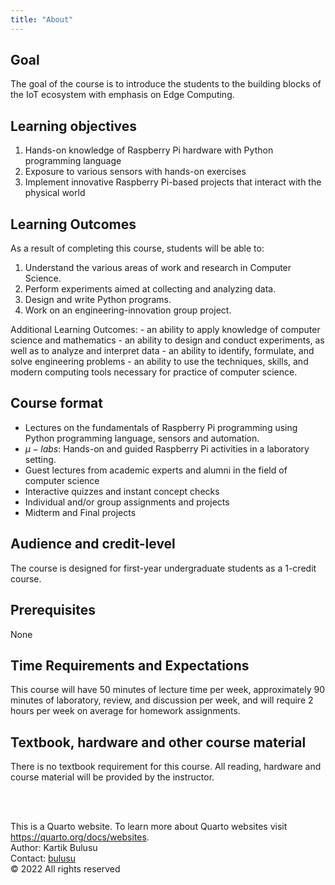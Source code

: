 ```yaml
---
title: "About"
---
```

## Goal 
The goal of the course is to introduce the students to the building blocks of the IoT ecosystem with emphasis on Edge Computing. 

## Learning objectives
1. Hands-on knowledge of Raspberry Pi hardware with Python programming language 
2. Exposure to various sensors with hands-on exercises
3. Implement innovative Raspberry Pi-based projects that interact with the physical world 

## Learning Outcomes
As a result of completing this course, students will be able to:

1. Understand the various areas of work and research in Computer Science.
2. Perform experiments aimed at collecting and analyzing data.
3. Design and write Python programs.
4. Work on an engineering-innovation group project.

Additional Learning Outcomes:
- an ability to apply knowledge of computer science and mathematics
- an ability to design and conduct experiments, as well as to analyze and interpret data
- an ability to identify, formulate, and solve engineering problems
- an ability to use the techniques, skills, and modern computing tools necessary for practice of computer science.
 

## Course format 
- Lectures on the fundamentals of Raspberry Pi programming using Python programming language, sensors and automation. 
- $\mu-labs$: Hands-on and guided Raspberry Pi activities in a laboratory setting. 
- Guest lectures from academic experts and alumni in the field of computer science
- Interactive quizzes and instant concept checks
- Individual and/or group assignments and projects
- Midterm and Final projects

## Audience and credit-level
The course is designed for first-year undergraduate students as a 1-credit course. 

## Prerequisites
None

## Time Requirements and Expectations
This course will have 50 minutes of lecture time per week, approximately 90 minutes of laboratory, review, and discussion per week, and will require 2 hours per week on average for homework assignments.

## Textbook, hardware and other course material
There is no textbook requirement for this course. All reading, hardware and course material will be provided by the instructor.

<br><br>
<footer>
  <p>This is a Quarto website. To learn more about Quarto websites visit <https://quarto.org/docs/websites>.<br>
  Author: Kartik Bulusu<br>
  Contact: <a href="mailto:bulusu@gwu.edu">bulusu</a><br>
  &copy; 2022 All rights reserved</p>
</footer>
